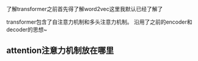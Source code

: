 了解transformer之前首先得了解word2vec这里我默认已经了解了

transformer包含了自注意力机制和多头注意力机制。
沿用了之前的encoder和decoder的思想~

## attention注意力机制放在哪里


